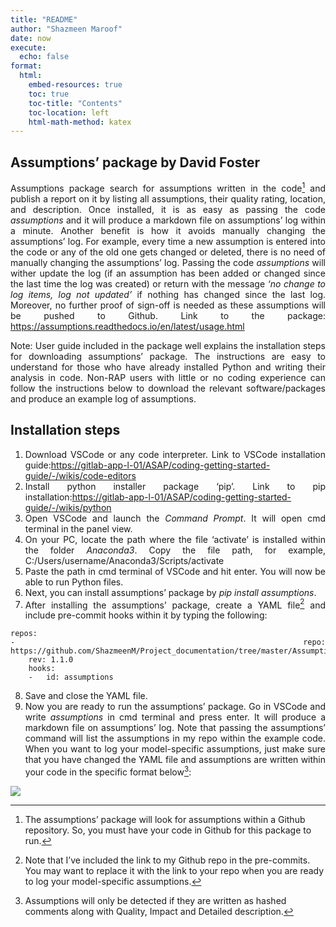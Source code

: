 ```yaml
---
title: "README"
author: "Shazmeen Maroof"
date: now
execute:
  echo: false
format:
  html:
    embed-resources: true
    toc: true
    toc-title: "Contents"
    toc-location: left
    html-math-method: katex
---
```


<div style="text-align: justify"> 


## Assumptions' package by David Foster
Assumptions package search for assumptions written in the code[^1]  and publish a report on it by listing all assumptions, their quality rating, location, and description. Once installed, it is as easy as passing the code *assumptions* and it will produce a markdown file on assumptions’ log within a minute. Another benefit is how it avoids manually changing the assumptions’ log. For example, every time a new assumption is entered into the code or any of the old one gets changed or deleted, there is no need of manually changing the assumptions’ log. Passing the code *assumptions* will wither update the log (if an assumption has been added or changed since the last time the log was created) or return with the message *'no change to log items, log not updated'* if nothing has changed since the last log. Moreover, no further proof of sign-off is needed as these assumptions will be pushed to Github. 
Link to the package: <https://assumptions.readthedocs.io/en/latest/usage.html>

Note: User guide included in the package well explains the installation steps for downloading assumptions’ package. The instructions are easy to understand for those who have already installed Python and writing their analysis in code. Non-RAP users with little or no coding experience can follow the instructions below to download the relevant software/packages and produce an example log of assumptions.

## Installation steps

1.	Download VSCode or any code interpreter. Link to VSCode installation guide:<https://gitlab-app-l-01/ASAP/coding-getting-started-guide/-/wikis/code-editors>
2.	Install python installer package ‘pip’. Link to pip installation:<https://gitlab-app-l-01/ASAP/coding-getting-started-guide/-/wikis/python>
3.	Open VSCode and launch the *Command Prompt*. It will open cmd terminal in the panel view.
4.	On your PC, locate the path where the file ‘activate’ is installed within the folder *Anaconda3*. Copy the file path, for example,  C:/Users/username/Anaconda3/Scripts/activate
5.	Paste the path in cmd terminal of VSCode and hit enter. You will now be able to run Python files. 
6.	Next, you can install assumptions’ package by *pip install assumptions*. 
7.	After installing the assumptions’ package, create a YAML file[^2]  and include pre-commit hooks within it by typing the following:

````
repos:
-   repo: https://github.com/ShazmeenM/Project_documentation/tree/master/Assumptions
    rev: 1.1.0
    hooks:
    -   id: assumptions

````



8.	Save and close the YAML file. 
9.	Now you are ready to run the assumptions’ package. Go in VSCode and write *assumptions* in cmd terminal and press enter. It will produce a markdown file on assumptions’ log.
Note that passing the assumptions’ command will list the assumptions in my repo within the example code. When you want to log your model-specific assumptions, just make sure that you have changed the YAML file and assumptions are written within your code in the specific format below[^3]: 

![](D:\Picture2.png)

[^1]: The assumptions’ package will look for assumptions within a Github repository. So, you must have your code in Github for this package to run.
[^2]: Note that I’ve included the link to my Github repo in the pre-commits. You may want to replace it with the link to your repo when you are ready to log your model-specific assumptions. 
[^3]: Assumptions will only be detected if they are written as hashed comments along with Quality, Impact and Detailed description.

</div>